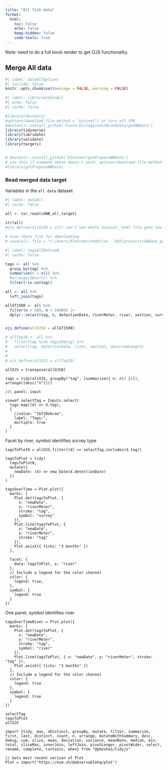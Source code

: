 ```yaml
---
title: "All fish data"
format:
  html:
    toc: false
    echo: false
    keep-hidden: false
    code-tools: true
---
```


Note: need to do a full book render to get OJS functionality.

## Merge All data

```r
#| label: dataAllOptions
#| include: false
knitr::opts_chunk$set(message = FALSE, warning = FALSE)
```

```r
#| label: librariesdataAll
#| echo: false
#| cache: false

#library(devtools)
#options(download.file.method = "wininet") or turn off VPN
#devtools::install_github('Conte-Ecology/westBrookData/getWBData')
library(tidyverse)
library(lubridate)
library(validate)
library(targets)


# devtools::install_github('bletcher/getPrepareWBData')
# use this if command above doesn't work: options(download.file.method = "wininet")
#library(getPrepareWBData)
```

### Read merged data target
Variables in the `all data` dataset
```r
#| label: dataAll
#| cache: false

all <- tar_read(cdWB_all_target)
  
str(all)
#ojs_define(allOJS0 = all) can't use whole dataset, html file gets too big

# Save rData file for downloading
# save(all, file = "C:/Users/bletcher/OneDrive - DOI/projects/wbBook_quarto_targets/data/outForDownload/cdWB_all.RData")

```

```r
#| label: tagsAllDefineN
#| cache: false

tags <- all %>%
  group_by(tag) %>%
  summarize(n = n()) %>%
  #arrange(desc(n)) %>%
  filter(!is.na(tag))

all <- all %>% 
  left_join(tags)

allGT1500 <- all %>%
  filter(n > 500, n < 10000) |> 
  dplyr::select(tag, n, detectionDate, riverMeter, river, section, survey)


ojs_define(allOJS0 = allGT1500)
```

```r

# allTop10 <- all %>%
#   filter(tag %in% tags10$tag) %>%
#   select(tag, detectionDate, river, section, observedLength)
#   
#   
# ojs_define(allOJS = allTop10)
```

```ojs

allOJS = transpose(allOJS0)

tags = tidy(allOJS, groupBy("tag", [summarize({ n: n() })]), arrange([desc("n")]))
```

```ojs
//| panel: input

viewof selectTag = Inputs.select(
  tags.map((d) => d.tag),
  {
    //value: "1bf20ebcae",
    label: "Tags:",
    multiple: true
  }
)

```

Facet by river, symbol identifies survey type
```ojs

tagsToPlot0 = allOJS.filter((d) => selectTag.includes(d.tag))

tagsToPlot = tidy(
  tagsToPlot0,
  mutate({
    newDate: (d) => new Date(d.detectionDate)
  })
)

tagsOverTime = Plot.plot({
  marks: [
    Plot.dot(tagsToPlot, {
      x: "newDate",
      y: "riverMeter",
      stroke: "tag",
      symbol: "survey"
    }),
    Plot.line(tagsToPlot, {
      x: "newDate",
      y: "riverMeter",
      stroke: "tag"
    }),
    Plot.axisX({ ticks: "3 months" })
  ],
  
  facet: {
    data: tagsToPlot, x: "river"
  },
  // Include a legend for the color channel 
  color: {
    legend: true,
  },
  symbol: {
    legend: true
  }
})
```

One panel, symbol identifies river
```ojs

tagsOverTimeRiver = Plot.plot({
  marks: [
    Plot.dot(tagsToPlot, {
      x: "newDate",
      y: "riverMeter",
      stroke: "tag",
      symbol: "river"
    }),
    Plot.line(tagsToPlot, { x: "newDate", y: "riverMeter", stroke: "tag" }),
    Plot.axisX({ ticks: "3 months" })
  ],
  // Include a legend for the color channel
  color: {
    legend: true
  },
  symbol: {
    legend: true
  }
})
```


```ojs
selectTag
tagsToPlot
allOJS
```


```ojs
import {tidy, max, nDistinct, groupBy, mutate, filter, summarize, first, last, distinct, count, n, arrange, mutateWithSummary, desc, debug, sum, slice, mean, deviation, variance, meanRate, median, min, total, sliceMax, innerJoin, leftJoin, pivotLonger, pivotWider, select, rename, complete, contains, when} from "@pbeshai/tidyjs"

// Gets most recent version of Plot
Plot = import("https://esm.sh/@observablehq/plot")

```

